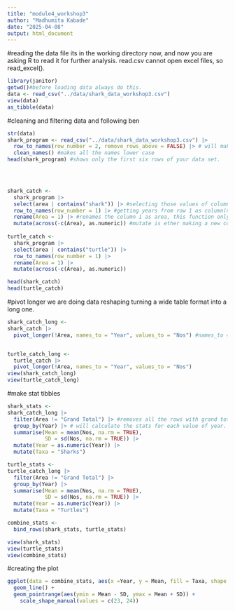 ```yaml
---
title: "module4_workshop3"
author: "Madhumita Kabade"
date: "2025-04-08"
output: html_document
---
```


#reading the data file
its in the working directory now, and now you are asking R to read it for further analysis. read.csv cannot open excel files, so read_excel(). 
```r
library(janitor)
getwd()#before loading data always do this.
data <- read_csv("../data/shark_data_workshop3.csv")
view(data)
as_tibble(data)
```

#cleaning and filtering data and following ben
```r
str(data)
shark_program <- read_csv("../data/shark_data_workshop3.csv") |>
  row_to_names(row_number = 2, remove_rows_above = FALSE) |> # will make the row number 2 as the column name, thats why row to names
  clean_names() #makes all the names lower case
head(shark_program) #shows only the first six rows of your data set.

  



```


```r
shark_catch <- 
  shark_program |>
  select(area | contains("shark")) |> #selecting those values of column area that have shark samples.
  row_to_names(row_number = 1) |> #getting years from row 1 as column(names)
  rename(Area = 1) |> #renames the column 1 as area, this function only works for columns not for rows
  mutate(across(-c(Area), as.numeric)) #mutate is ether making a new column, or modifying the existing ones. across means the function will be applied across all the columns. -c(area) means that function will be applied across all the columns except area. as numeric is making all the columns numeric except area.
  
turtle_catch <- 
  shark_program |>
  select(area | contains("turtle")) |>
  row_to_names(row_number = 1) |>
  rename(Area = 1) |>
  mutate(across(-c(Area), as.numeric)) 

head(shark_catch)
head(turtle_catch)
```

#pivot longer
we are doing data reshaping turning a wide table format into a long one.    
```r

shark_catch_long <- 
shark_catch |>
  pivot_longer(!Area, names_to = "Year", values_to = "Nos") #names_to = year - making all the column names into another column and naming the column as year. values_to putting all the values under one column named nos


turtle_catch_long <- 
  turtle_catch |>
  pivot_longer(!Area, names_to = "Year", values_to = "Nos")
view(shark_catch_long)
view(turtle_catch_long)
```
#make stat tibbles

```r
shark_stats <- 
shark_catch_long |>
  filter(Area != "Grand Total") |> #removes all the rows with grand total as their value. filter is only used for rows, not for columns and if using for columns you would have to use select or remove.
  group_by(Year) |> # will calculate the stats for each value of year.
  summarise(Mean = mean(Nos, na.rm = TRUE),
            SD = sd(Nos, na.rm = TRUE)) |>
  mutate(Year = as.numeric(Year)) |>
  mutate(Taxa = "Sharks")

turtle_stats <- 
turtle_catch_long |>
  filter(Area != "Grand Total") |>
  group_by(Year) |>
  summarise(Mean = mean(Nos, na.rm = TRUE),
            SD = sd(Nos, na.rm = TRUE)) |>
  mutate(Year = as.numeric(Year)) |>
  mutate(Taxa = "Turtles")

combine_stats <- 
  bind_rows(shark_stats, turtle_stats)

view(shark_stats)
view(turtle_stats)
view(combine_stats)
```

#creating the plot
```r
ggplot(data = combine_stats, aes(x =Year, y = Mean, fill = Taxa, shape = Taxa), colour = "black") +
  geom_line() +
  geom_pointrange(aes(ymin = Mean - SD, ymax = Mean + SD)) +
    scale_shape_manual(values = c(23, 24))
```


